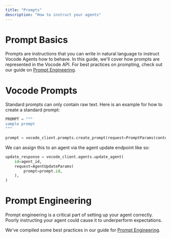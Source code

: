 ```yaml
---
title: "Prompts"
description: "How to instruct your agents"
---
```


# Prompt Basics

Prompts are instructions that you can write in natural language to instruct Vocode Agents how to behave. In this guide,
we'll cover how prompts are represented in the Vocode API. For best practices on prompting, check out our guide on [Prompt Engineering](/prompt-engineering).

# Vocode Prompts

Standard prompts can only contain raw text. Here is an example for how to create a standard prompt:

```python
PROMPT = """
sample prompt
"""

prompt = vocode_client.prompts.create_prompt(request=PromptParams(content=PROMPT))
```

We can assign this to an agent via the agent update endpoint like so:

```python
update_response = vocode_client.agents.update_agent(
    id=agent_id,
    request=AgentUpdateParams(
        prompt=prompt.id,
    ),
)
```

# Prompt Engineering

Prompt engineering is a critical part of setting up your agent correctly. Poorly instructing your agent could cause it to
underperform expectations.

We've compiled some best practices in our guide for [Prompt Engineering](/prompt-engineering).
